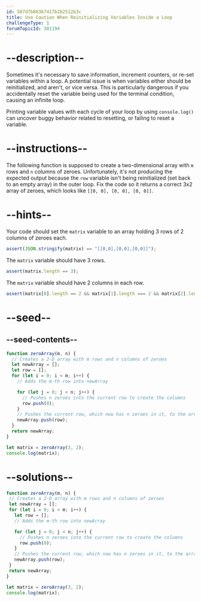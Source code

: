 ```yaml
---
id: 587d7b86367417b2b2512b3c
title: Use Caution When Reinitializing Variables Inside a Loop
challengeType: 1
forumTopicId: 301194
---
```


# --description--

Sometimes it's necessary to save information, increment counters, or re-set variables within a loop. A potential issue is when variables either should be reinitialized, and aren't, or vice versa. This is particularly dangerous if you accidentally reset the variable being used for the terminal condition, causing an infinite loop.

Printing variable values with each cycle of your loop by using `console.log()` can uncover buggy behavior related to resetting, or failing to reset a variable.

# --instructions--

The following function is supposed to create a two-dimensional array with `m` rows and `n` columns of zeroes. Unfortunately, it's not producing the expected output because the `row` variable isn't being reinitialized (set back to an empty array) in the outer loop. Fix the code so it returns a correct 3x2 array of zeroes, which looks like `[[0, 0], [0, 0], [0, 0]]`.

# --hints--

Your code should set the `matrix` variable to an array holding 3 rows of 2 columns of zeroes each.

```js
assert(JSON.stringify(matrix) == "[[0,0],[0,0],[0,0]]");
```

The `matrix` variable should have 3 rows.

```js
assert(matrix.length == 3);
```

The `matrix` variable should have 2 columns in each row.

```js
assert(matrix[0].length == 2 && matrix[1].length === 2 && matrix[2].length === 2);
```

# --seed--

## --seed-contents--

```js
function zeroArray(m, n) {
  // Creates a 2-D array with m rows and n columns of zeroes
  let newArray = [];
  let row = [];
  for (let i = 0; i < m; i++) {
    // Adds the m-th row into newArray

    for (let j = 0; j < n; j++) {
      // Pushes n zeroes into the current row to create the columns
      row.push(0);
    }
    // Pushes the current row, which now has n zeroes in it, to the array
    newArray.push(row);
  }
  return newArray;
}

let matrix = zeroArray(3, 2);
console.log(matrix);
```

# --solutions--

```js
function zeroArray(m, n) {
 // Creates a 2-D array with m rows and n columns of zeroes
 let newArray = [];
 for (let i = 0; i < m; i++) {
   let row = [];
   // Adds the m-th row into newArray

   for (let j = 0; j < n; j++) {
     // Pushes n zeroes into the current row to create the columns
     row.push(0);
   }
   // Pushes the current row, which now has n zeroes in it, to the array
   newArray.push(row);
 }
 return newArray;
}

let matrix = zeroArray(3, 2);
console.log(matrix);
```
